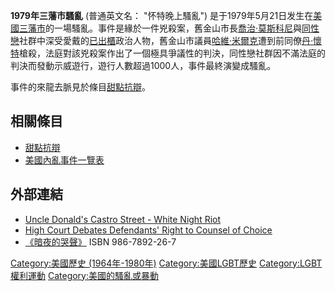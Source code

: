{{Infobox News event
|image=[[File:Rioters_outside_San_Francisco_City_Hall_May_21_1979.jpg|250px]]
|caption=攝於1979年5月21日，[[三藩市市政廳|三藩市市政廳]]外的暴亂者。
|date={{start date|1979|5|21}}
|time=夜間
|place={{USA}}[[加州|加州]][[三藩市|三藩市]]
|suspects=
|casualties1=140人受傷
|casualties2=
|casualties3=
|notes=
}}

'''1979年三藩市騷亂''' (普通英文名：{{lang|en|White Night riots}} "怀特晚上騷亂") 是于1979年5月21日发生在[[美國|美國]][[三藩市|三藩市]]的一場騷亂。事件是緣於一件兇殺案，舊金山市長[[乔治·莫斯科尼|喬治·莫斯科尼]]與[[同性戀|同性戀]]社群中深受愛戴的[[出櫃|已出櫃]]政治人物，舊金山市議員[[哈維·米爾克|哈維·米爾克]]遭到前同僚[[丹·懷特|丹·懷特]]槍殺，法庭對該兇殺案作出了一個極具爭議性的判決，同性戀社群因不滿法庭的判決而發動示威遊行，遊行人數超過1000人，事件最終演變成騷亂。

事件的來龍去脈見於條目[[甜點抗辯|甜點抗辯]]。

== 相關條目 ==
*[[甜點抗辯|甜點抗辯]]
*[[美國內亂事件一覽表|美國內亂事件一覽表]]

== 外部連結 ==

*[http://thecastro.net/milk/whitenight.html Uncle Donald's Castro Street - White Night Riot]{{Wayback|url=http://thecastro.net/milk/whitenight.html |date=20201125023514 }}
*[http://www.law.com/jsp/article.jsp?id=1145362818596 High Court Debates Defendants' Right to Counsel of Choice]{{Wayback|url=http://www.law.com/jsp/article.jsp?id=1145362818596 |date=20080605022150 }}
*[https://web.archive.org/web/20071009114046/http://www1.iwant-book.com/b-a0001/?sn=b-a0001_20020618_01&act=nextpage&p=13 《暗夜的哭聲》] ISBN 986-7892-26-7

{{DEFAULTSORT:White Night riots}}
{{LGBT}}
{{LGBT-stub}}
[[Category:美國歷史_(1964年-1980年)|Category:美國歷史 (1964年-1980年)]]
[[Category:美國LGBT歷史|Category:美國LGBT歷史]]
[[Category:LGBT權利運動|Category:LGBT權利運動]]
[[Category:美國的騷亂或暴動|Category:美國的騷亂或暴動]]
